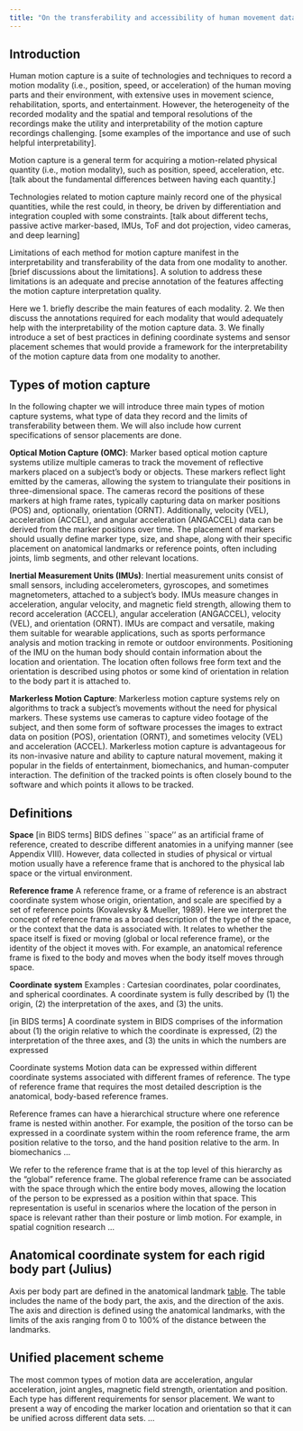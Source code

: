 ```yaml
---
title: "On the transferability and accessibility of human movement data"
---
```


## Introduction
Human motion capture is a suite of technologies and techniques to record a motion modality (i.e., position, speed, or acceleration) of the human moving parts and their environment, with extensive uses in movement science, rehabilitation, sports, and entertainment. However, the heterogeneity of the recorded modality and the spatial and temporal resolutions of the recordings make the utility and interpretability of the motion capture recordings challenging. [some examples of the importance and use of such helpful interpretability].

Motion capture is a general term for acquiring a motion-related physical quantity (i.e., motion modality), such as position, speed, acceleration, etc. [talk about the fundamental differences between having each quantity.]

Technologies related to motion capture mainly record one of the physical quantities, while the rest could, in theory, be driven by differentiation and integration coupled with some constraints. [talk about different techs, passive active marker-based, IMUs, ToF and dot projection, video cameras, and deep learning]

Limitations of each method for motion capture manifest in the interpretability and transferability of the data from one modality to another. [brief discussions about the limitations]. A solution to address these limitations is an adequate and precise annotation of the features affecting the motion capture interpretation quality. 

Here we 1. briefly describe the main features of each modality. 2. We then discuss the annotations required for each modality that would adequately help with the interpretability of the motion capture data. 3. We finally introduce a set of best practices in defining coordinate systems and sensor placement schemes that would provide a framework for the interpretability of the motion capture data from one modality to another.


## Types of motion capture
In the following chapter we will introduce three main types of motion capture systems, what type of data they record and the limits of transferability between them. We will also include how current specifications of sensor placements are done.

**Optical Motion Capture (OMC)**:
Marker based optical motion capture systems utilize multiple cameras to track the movement of reflective markers placed on a subject's body or objects. These markers reflect light emitted by the cameras, allowing the system to triangulate their positions in three-dimensional space. The cameras record the positions of these markers at high frame rates, typically capturing data on marker positions (POS) and, optionally, orientation (ORNT). Additionally, velocity (VEL), acceleration (ACCEL), and angular acceleration (ANGACCEL) data can be derived from the marker positions over time. The placement of markers should usually define marker type, size, and shape, along with their specific placement on anatomical landmarks or reference points, often including joints, limb segments, and other relevant locations. 

**Inertial Measurement Units (IMUs)**:
Inertial measurement units consist of small sensors, including accelerometers, gyroscopes, and sometimes magnetometers, attached to a subject's body. IMUs measure changes in acceleration, angular velocity, and magnetic field strength, allowing them to record acceleration (ACCEL), angular acceleration (ANGACCEL), velocity (VEL), and orientation (ORNT). IMUs are compact and versatile, making them suitable for wearable applications, such as sports performance analysis and motion tracking in remote or outdoor environments. Positioning of the IMU on the human body should contain information about the location and orientation. The location often follows free form text and the orientation is described using photos or some kind of orientation in relation to the body part it is attached to.

**Markerless Motion Capture**:
Markerless motion capture systems rely on algorithms to track a subject's movements without the need for physical markers. These systems use cameras to capture video footage of the subject, and then some form of software processes the images to extract data on position (POS), orientation (ORNT), and sometimes velocity (VEL) and acceleration (ACCEL). Markerless motion capture is advantageous for its non-invasive nature and ability to capture natural movement, making it popular in the fields of entertainment, biomechanics, and human-computer interaction. The definition of the tracked points is often closely bound to the software and which points it allows to be tracked.

## Definitions
**Space** 
[in BIDS terms] BIDS defines ``space''  as an artificial frame of reference, created to describe different anatomies in a unifying manner (see Appendix VIII). However, data collected in studies of physical or virtual motion usually have a reference frame that is anchored to the physical lab space or the virtual environment.  

**Reference frame**
A reference frame, or a frame of reference is an abstract coordinate system whose origin, orientation, and scale are specified by a set of reference points (Kovalevsky & Mueller, 1989). Here we interpret the concept of reference frame as a broad description of the type of the space, or the context that the data is associated with. It relates to whether the space itself is fixed or moving (global or local reference frame), or the identity of the object it moves with. For example, an anatomical reference frame is fixed to the body and moves when the body itself moves through space. 

**Coordinate system**
Examples : Cartesian coordinates, polar coordinates, and spherical coordinates.
A coordinate system is fully described by (1) the origin, (2) the interpretation of the axes, and (3) the units. 

[in BIDS terms] A coordinate system in BIDS comprises of the information about (1) the origin relative to which the coordinate is expressed, (2) the interpretation of the three axes, and (3) the units in which the numbers are expressed

Coordinate systems
Motion data can be expressed within different coordinate systems associated with different frames of reference. The type of reference frame that requires the most detailed description is the anatomical, body-based reference frames. 

Reference frames can have a hierarchical structure where one reference frame is nested within another. For example, the position of the torso can be expressed in a coordinate system within the room reference frame, the arm position relative to the torso, and the hand position relative to the arm. In biomechanics …

We refer to the reference frame that is at the top level of this hierarchy as the "global" reference frame. The global reference frame can be associated with the space through which the entire body moves, allowing the location of the person to be expressed as a position within that space. This representation is useful in scenarios where the location of the person in space is relevant rather than their posture or limb motion. For example, in spatial cognition research … 

## Anatomical coordinate system for each rigid body part (Julius)
Axis per body part are defined in the anatomical landmark [table](./anatomical_table.qmd).
The table includes the name of the body part, the axis, and the direction of the axis. The axis and direction is defined using the anatomical landmarks, with the limits of the axis ranging from 0 to 100% of the distance between the landmarks.

## Unified placement scheme
The most common types of motion data are acceleration, angular acceleration, joint angles, magnetic field strength, orientation and position. Each type has different requirements for sensor placement. We want to present a way of encoding the marker location and orientation so that it can be unified across different data sets. …
